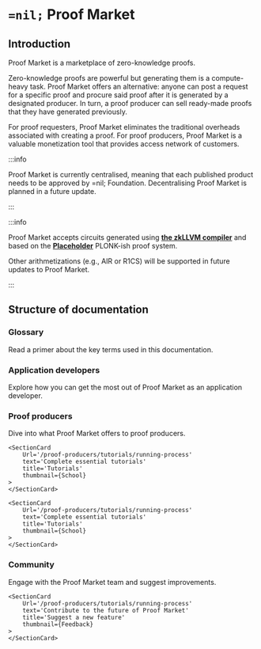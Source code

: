 
# `=nil;` Proof Market

## Introduction

<GitHubButton Url='https://github.com/NilFoundation/proof-market-toolchain' />

Proof Market is a marketplace of zero-knowledge proofs.

Zero-knowledge proofs are powerful but generating them is a compute-heavy task. Proof Market offers an alternative: anyone can post a request for a specific proof and procure said proof after it is generated by a designated producer. In turn, a proof producer can sell ready-made proofs that they have generated previously. 

For proof requesters, Proof Market eliminates the traditional overheads associated with creating a proof. For proof producers, Proof Market is a valuable monetization tool that provides access network of customers.

:::info

Proof Market is currently centralised, meaning that each published product needs to be approved by =nil; Foundation. Decentralising Proof Market is planned in a future update.

:::

:::info

Proof Market accepts circuits generated using [**the zkLLVM compiler**](../zkllvm/overview/what-is-zkllvm) and based on the [**Placeholder**](https://github.com/NilFoundation/evm-placeholder-verification) PLONK-ish proof system.

Other arithmetizations (e.g., AIR or R1CS) will be supported in future updates to Proof Market.

:::

## Structure of documentation

### Glossary

Read a primer about the key terms used in this documentation.

<SectionCardContainer>
    <SectionCard
        Url='./glossary'
        text='Learn about the terminology'
        title='Glossary'
        thumbnail={LibraryBooks}
    >
    </SectionCard>
</SectionCardContainer>

### Application developers

Explore how you can get the most out of Proof Market as an application developer.

<SectionCardContainer>
    <SectionCard
        Url='/application-developers/intro'
        text='Learn more about key Proof Market features'
        title='Introduction'
        thumbnail={Code}
    >
    </SectionCard>
    <SectionCard
        Url='/application-developers/tutorials/writing-new-circuit'
        text='Pass essential tutorials'
        title='Tutorials'
        thumbnail={Class}
    >
    </SectionCard>
    <SectionCard
        Url='/application-developers/api-requests'
        text='Try useful API requests'
        title='API requests'
        thumbnail={API}
    >
    </SectionCard>
</SectionCardContainer>

### Proof producers

Dive into what Proof Market offers to proof producers.

<SectionCardContainer>
    <SectionCard
        Url='/proof-producers/intro'
        text='Learn more about proof producers'
        title='Introduction'
        thumbnail={Calculate}
    >
    </SectionCard>

    <SectionCard
        Url='/proof-producers/tutorials/running-process'
        text='Complete essential tutorials'
        title='Tutorials'
        thumbnail={School}
    >
    </SectionCard>

    <SectionCard
        Url='/proof-producers/tutorials/running-process'
        text='Complete essential tutorials'
        title='Tutorials'
        thumbnail={School}
    >
    </SectionCard>
</SectionCardContainer>

### Community

Engage with the Proof Market team and suggest improvements.

<SectionCardContainer>
    <SectionCard
        Url='/community/report-a-bug'
        text='Message us if you spot a bug'
        title='Report a bug'
        thumbnail={BugReport}
    >
    </SectionCard>

    <SectionCard
        Url='/proof-producers/tutorials/running-process'
        text='Contribute to the future of Proof Market'
        title='Suggest a new feature'
        thumbnail={Feedback}
    >
    </SectionCard>
</SectionCardContainer>